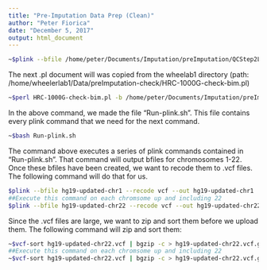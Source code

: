 ```yaml
---
title: "Pre-Imputation Data Prep (Clean)"
author: "Peter Fiorica"
date: "December 5, 2017"
output: html_document
---
```


```bash
~$plink --bfile /home/peter/Documents/Imputation/preImputation/QCStep2Liftover/hg19 --freq --out newfreq

```

The next .pl document will was copied from the wheelab1 directory (path: /home/wheelerlab1/Data/preImputation-check/HRC-1000G-check-bim.pl)
```bash
~$perl HRC-1000G-check-bim.pl -b /home/peter/Documents/Imputation/preImputation/QCStep2Liftover/hg19.bim -f newfreq.frq -r /home/wheelerlab1/Data/preImputation-check/all.caapa.sorted.txt -h
```
In the above command, we made the file "Run-plink.sh". This file contains every plink command that we need for the next command.
```bash
~$bash Run-plink.sh
```
The command above executes a series of plink commands contained in "Run-plink.sh".  That command will output bfiles for chromosomes 1-22.  Once these bfiles have been created, we want to recode them to .vcf files.  The following command will do that for us.
```bash
$plink --bfile hg19-updated-chr1 --recode vcf --out hg19-updated-chr1
##Execute this command on each chromsome up and including 22
$plink --bfile hg19-updated-chr22 --recode vcf --out hg19-updated-chr22
```
Since the .vcf files are large, we want to zip and sort them before we upload them.  The following command will zip and sort them:
```bash
~$vcf-sort hg19-updated-chr22.vcf | bgzip -c > hg19-updated-chr22.vcf.gz
##Execute this command on each chromsome up and including 22
~$vcf-sort hg19-updated-chr22.vcf | bgzip -c > hg19-updated-chr22.vcf.gz
```
